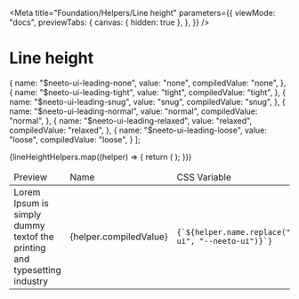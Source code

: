 
<Meta
  title="Foundation/Helpers/Line height"
  parameters={{
    viewMode: "docs",
    previewTabs: {
      canvas: { hidden: true },
    },
  }}
/>

<style>{`
  .story-demo-table tr{
      background: transparent !important;
  }

`}</style>

# Line height

  {
    name: "$neeto-ui-leading-none",
    value: "none",
    compiledValue: "none",
  },
  {
    name: "$neeto-ui-leading-tight",
    value: "tight",
    compiledValue: "tight",
  },
  {
    name: "$neeto-ui-leading-snug",
    value: "snug",
    compiledValue: "snug",
  },
  {
    name: "$neeto-ui-leading-normal",
    value: "normal",
    compiledValue: "normal",
  },
  {
    name: "$neeto-ui-leading-relaxed",
    value: "relaxed",
    compiledValue: "relaxed",
  },
  {
    name: "$neeto-ui-leading-loose",
    value: "loose",
    compiledValue: "loose",
  }
];

<table className="table-auto">
  <thead>
    <tr>
      <td className="border p-2">Preview</td>
      <td className="border p-2">Name</td>
      <td className="border p-2">CSS Variable</td>
      <td className="border p-2">Class</td>
    </tr>
  </thead>
  <tbody>
    {lineHeightHelpers.map((helper) => {
      return (
        <tr key={helper.name}>
          <td className="neeto-ui-bg-gray-800 p-2">
            <div className="p-6">
              <div
                className={`w-46 h-18 flex items-center justify-center p-3 rounded-sm neeto-ui-text-black neeto-ui-bg-white ${helper.name.replace(
                  "$neeto-ui",
                  "neeto-ui"
                )}`}
              >
                Lorem Ipsum is simply<br />
                dummy textof the<br />
                printing and typesetting<br />
                industry
              </div>
            </div>
          </td>
          <td className="border p-2">
            <div className="p-6">
              <div>
                {helper.compiledValue}
              </div>
            </div>
          </td>
          <td className="border p-2">
            <code>{`${helper.name.replace("$neeto-ui", "--neeto-ui")}`}</code>
          </td>
          <td className="border p-2">
            <div className="flex justify-between">
              <code>{`${helper.name.replace("$neeto-ui", "neeto-ui")}`}</code>
            </div>
          </td>
        </tr>
      );
    })}
  </tbody>
</table>
